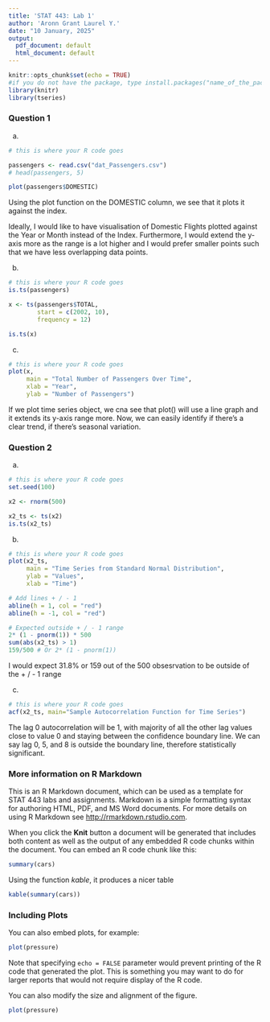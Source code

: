 ```yaml
---
title: 'STAT 443: Lab 1'
author: 'Aronn Grant Laurel Y.'
date: "10 January, 2025"
output:
  pdf_document: default
  html_document: default
---
```


```r
knitr::opts_chunk$set(echo = TRUE)
#if you do not have the package, type install.packages("name_of_the_package")
library(knitr)
library(tseries)
```

### Question 1

(a) 

```r
# this is where your R code goes

passengers <- read.csv("dat_Passengers.csv")
# head(passengers, 5)

plot(passengers$DOMESTIC)
```
Using the plot function on the DOMESTIC column, we see that it plots it against the index.

Ideally, I would like to have visualisation of Domestic Flights plotted against the
Year or Month instead of the Index. Furthermore, I would extend the y-axis more as
the range is a lot higher and I would prefer smaller points such that we have less 
overlapping data points.

(b)

```r
# this is where your R code goes
is.ts(passengers)

x <- ts(passengers$TOTAL, 
        start = c(2002, 10),
        frequency = 12)    

is.ts(x)
```


(c)

```r
# this is where your R code goes
plot(x,
     main = "Total Number of Passengers Over Time",
     xlab = "Year",
     ylab = "Number of Passengers")

```

If we plot time series object, we cna see that plot() will use a line graph and it
extends its y-axis range more. Now, we can easily identify if there's a clear trend, if there's seasonal variation.

### Question 2

(a) 

```r
# this is where your R code goes
set.seed(100)

x2 <- rnorm(500)

x2_ts <- ts(x2)
is.ts(x2_ts)
```


(b)

```r
# this is where your R code goes
plot(x2_ts, 
     main = "Time Series from Standard Normal Distribution",
     ylab = "Values",
     xlab = "Time")

# Add lines + / - 1
abline(h = 1, col = "red")
abline(h = -1, col = "red")

# Expected outside + / - 1 range
2* (1 - pnorm(1)) * 500 
sum(abs(x2_ts) > 1)
159/500 # Or 2* (1 - pnorm(1))
```

I would expect 31.8% or 159 out of the 500 obsesrvation to be outside of the
+ / - 1 range

(c)

```r
# this is where your R code goes
acf(x2_ts, main="Sample Autocorrelation Function for Time Series")
```
The lag 0 autocorrelation will be 1, with majority of all the other lag values 
close to value 0 and staying between the confidence boundary line. We can say
lag 0, 5, and 8 is outside the boundary line, therefore statistically significant.


### More information on R Markdown

This is an R Markdown document, which can be used as a template for STAT 443 labs and assignments. Markdown is a simple formatting syntax for authoring HTML, PDF, and MS Word documents. For more details on using R Markdown see <http://rmarkdown.rstudio.com>.

When you click the **Knit** button a document will be generated that includes both content as well as the output of any embedded R code chunks within the document. You can embed an R code chunk like this:

```r
summary(cars)
```

Using the function *kable*, it produces a nicer table
```r
kable(summary(cars))
```

### Including Plots

You can also embed plots, for example:

```r
plot(pressure)
```

Note that specifying `echo = FALSE` parameter would prevent printing of the R code that generated the plot. This is something you may want to do for larger reports that would not require display of the R code.

You can also modify the size and alignment of the figure.
```r
plot(pressure)
```